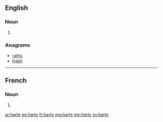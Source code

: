 ==English==

===Noun===
{{head|en|plural}}

# {{plural of|hart|lang=en|nocat=1}}

===Anagrams===
* [[raths#English|raths]]
* [[trash#English|trash]]

----

==French==

===Noun===
{{head|fr|plural}}

# {{plural of|hart|lang=fr|nocat=1}}

[[ar:harts]]
[[eo:harts]]
[[fr:harts]]
[[mg:harts]]
[[my:harts]]
[[sv:harts]]